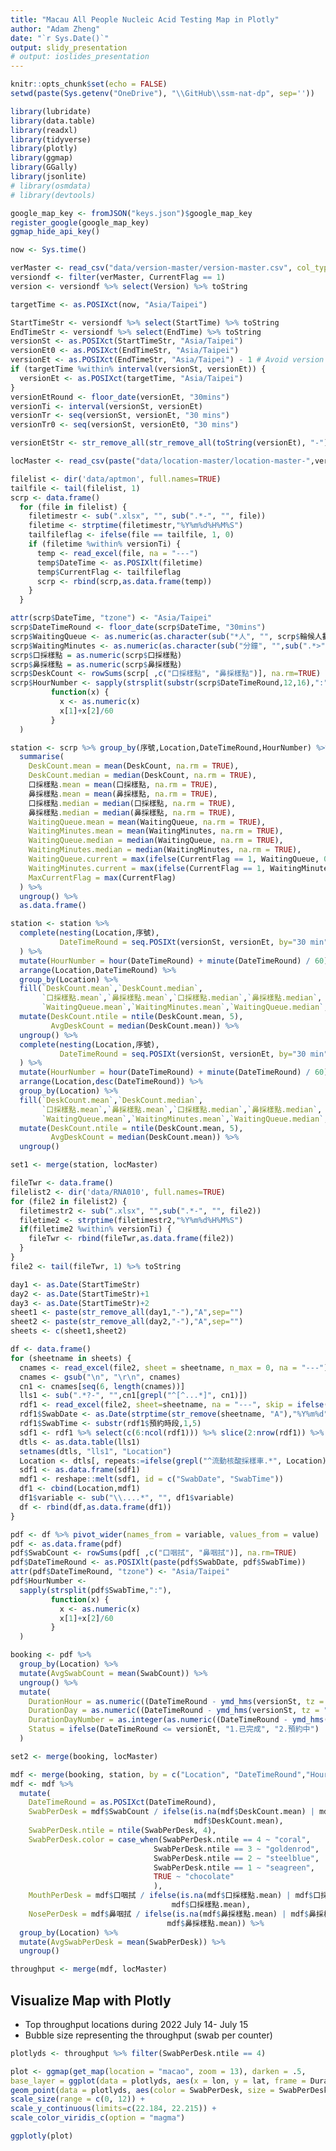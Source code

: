 ```yaml
---
title: "Macau All People Nucleic Acid Testing Map in Plotly"
author: "Adam Zheng"
date: "`r Sys.Date()`"
output: slidy_presentation
# output: ioslides_presentation
---
```


```r
knitr::opts_chunk$set(echo = FALSE)
setwd(paste(Sys.getenv("OneDrive"), "\\GitHub\\ssm-nat-dp", sep=''))

library(lubridate)
library(data.table)
library(readxl)
library(tidyverse)
library(plotly)
library(ggmap)
library(GGally)
library(jsonlite)
# library(osmdata)
# library(devtools)

google_map_key <- fromJSON("keys.json")$google_map_key
register_google(google_map_key)
ggmap_hide_api_key()

now <- Sys.time()

verMaster <- read_csv("data/version-master/version-master.csv", col_types = cols(StartTime = col_character(), EndTime = col_character()), quote="\"")
versiondf <- filter(verMaster, CurrentFlag == 1)
version <- versiondf %>% select(Version) %>% toString

targetTime <- as.POSIXct(now, "Asia/Taipei")

StartTimeStr <- versiondf %>% select(StartTime) %>% toString
EndTimeStr <- versiondf %>% select(EndTime) %>% toString
versionSt <- as.POSIXct(StartTimeStr, "Asia/Taipei")
versionEt0 <- as.POSIXct(EndTimeStr, "Asia/Taipei")
versionEt <- as.POSIXct(EndTimeStr, "Asia/Taipei") - 1 # Avoid version ended given no result capture
if (targetTime %within% interval(versionSt, versionEt)) {
  versionEt <- as.POSIXct(targetTime, "Asia/Taipei")
}
versionEtRound <- floor_date(versionEt, "30mins")
versionTi <- interval(versionSt, versionEt)
versionTr <- seq(versionSt, versionEt, "30 mins")
versionTr0 <- seq(versionSt, versionEt0, "30 mins")

versionEtStr <- str_remove_all(str_remove_all(toString(versionEt), "-"),":")

locMaster <- read_csv(paste("data/location-master/location-master-",version,".csv", sep = ""))

filelist <- dir('data/aptmon', full.names=TRUE)
tailfile <- tail(filelist, 1)
scrp <- data.frame()
  for (file in filelist) {
    filetimestr <- sub(".xlsx", "", sub(".*-", "", file))
    filetime <- strptime(filetimestr,"%Y%m%d%H%M%S")
    tailfileflag <- ifelse(file == tailfile, 1, 0)
    if (filetime %within% versionTi) {
      temp <- read_excel(file, na = "---")
      temp$DateTime <- as.POSIXlt(filetime)
      temp$CurrentFlag <- tailfileflag
      scrp <- rbind(scrp,as.data.frame(temp))
    }
  }

attr(scrp$DateTime, "tzone") <- "Asia/Taipei"
scrp$DateTimeRound <- floor_date(scrp$DateTime, "30mins")
scrp$WaitingQueue <- as.numeric(as.character(sub("*人", "", scrp$輪候人數)))
scrp$WaitingMinutes <- as.numeric(as.character(sub("分鐘", "",sub(".*>", "", scrp$等候時間))))
scrp$口採樣點 = as.numeric(scrp$口採樣點)
scrp$鼻採樣點 = as.numeric(scrp$鼻採樣點)
scrp$DeskCount <- rowSums(scrp[ ,c("口採樣點", "鼻採樣點")], na.rm=TRUE)
scrp$HourNumber <- sapply(strsplit(substr(scrp$DateTimeRound,12,16),":"),
         function(x) {
           x <- as.numeric(x)
           x[1]+x[2]/60
         }
  )

station <- scrp %>% group_by(序號,Location,DateTimeRound,HourNumber) %>%
  summarise(
    DeskCount.mean = mean(DeskCount, na.rm = TRUE),
    DeskCount.median = median(DeskCount, na.rm = TRUE),
    口採樣點.mean = mean(口採樣點, na.rm = TRUE),
    鼻採樣點.mean = mean(鼻採樣點, na.rm = TRUE),
    口採樣點.median = median(口採樣點, na.rm = TRUE),
    鼻採樣點.median = median(鼻採樣點, na.rm = TRUE),
    WaitingQueue.mean = mean(WaitingQueue, na.rm = TRUE),
    WaitingMinutes.mean = mean(WaitingMinutes, na.rm = TRUE),
    WaitingQueue.median = median(WaitingQueue, na.rm = TRUE),
    WaitingMinutes.median = median(WaitingMinutes, na.rm = TRUE),
    WaitingQueue.current = max(ifelse(CurrentFlag == 1, WaitingQueue, 0)),
    WaitingMinutes.current = max(ifelse(CurrentFlag == 1, WaitingMinutes, 0)),
    MaxCurrentFlag = max(CurrentFlag)
  ) %>%
  ungroup() %>%
  as.data.frame()

station <- station %>%
  complete(nesting(Location,序號),
           DateTimeRound = seq.POSIXt(versionSt, versionEt, by="30 min")
  ) %>%
  mutate(HourNumber = hour(DateTimeRound) + minute(DateTimeRound) / 60) %>%
  arrange(Location,DateTimeRound) %>%
  group_by(Location) %>%
  fill(`DeskCount.mean`,`DeskCount.median`,
       `口採樣點.mean`,`鼻採樣點.mean`,`口採樣點.median`,`鼻採樣點.median`,
       `WaitingQueue.mean`,`WaitingMinutes.mean`,`WaitingQueue.median`,`WaitingMinutes.median`) %>%
  mutate(DeskCount.ntile = ntile(DeskCount.mean, 5),
         AvgDeskCount = median(DeskCount.mean)) %>%
  ungroup() %>%
  complete(nesting(Location,序號),
           DateTimeRound = seq.POSIXt(versionSt, versionEt, by="30 min")
  ) %>%
  mutate(HourNumber = hour(DateTimeRound) + minute(DateTimeRound) / 60) %>%
  arrange(Location,desc(DateTimeRound)) %>%
  group_by(Location) %>%
  fill(`DeskCount.mean`,`DeskCount.median`,
       `口採樣點.mean`,`鼻採樣點.mean`,`口採樣點.median`,`鼻採樣點.median`,
       `WaitingQueue.mean`,`WaitingMinutes.mean`,`WaitingQueue.median`,`WaitingMinutes.median`) %>%
  mutate(DeskCount.ntile = ntile(DeskCount.mean, 5),
         AvgDeskCount = median(DeskCount.mean)) %>%
  ungroup()

set1 <- merge(station, locMaster)

fileTwr <- data.frame()
filelist2 <- dir('data/RNA010', full.names=TRUE)
for (file2 in filelist2) {
  filetimestr2 <- sub(".xlsx", "",sub(".*-", "", file2))
  filetime2 <- strptime(filetimestr2,"%Y%m%d%H%M%S")
  if(filetime2 %within% versionTi) {
    fileTwr <- rbind(fileTwr,as.data.frame(file2))
  }
}
file2 <- tail(fileTwr, 1) %>% toString

day1 <- as.Date(StartTimeStr)
day2 <- as.Date(StartTimeStr)+1
day3 <- as.Date(StartTimeStr)+2
sheet1 <- paste(str_remove_all(day1,"-"),"A",sep="")
sheet2 <- paste(str_remove_all(day2,"-"),"A",sep="")
sheets <- c(sheet1,sheet2)

df <- data.frame()
for (sheetname in sheets) {
  cnames <- read_excel(file2, sheet = sheetname, n_max = 0, na = "---") %>% names()
  cnames <- gsub("\n", "\r\n", cnames)
  cn1 <- cnames[seq(6, length(cnames))]
  lls1 <- sub(".*?-", "",cn1[grepl("^[^...*]", cn1)])
  rdf1 <- read_excel(file2, sheet=sheetname, na = "---", skip = ifelse(sheetname == sheet1, 2, 1)) # skip 2 because there exists a hidden row 1 in this spreadsheet
  rdf1$SwabDate <- as.Date(strptime(str_remove(sheetname, "A"),"%Y%m%d"))
  rdf1$SwabTime <- substr(rdf1$預約時段,1,5)
  sdf1 <- rdf1 %>% select(c(6:ncol(rdf1))) %>% slice(2:nrow(rdf1)) %>% select(-contains("總人次"))
  dtls <- as.data.table(lls1)
  setnames(dtls, "lls1", "Location")
  Location <- dtls[, repeats:=ifelse(grepl("^流動核酸採樣車.*", Location), nrow(sdf1), nrow(sdf1) * 2)][rep(1:.N,repeats)]
  sdf1 <- as.data.frame(sdf1)
  mdf1 <- reshape::melt(sdf1, id = c("SwabDate", "SwabTime"))
  df1 <- cbind(Location,mdf1)
  df1$variable <- sub("\\....*", "", df1$variable)
  df <- rbind(df,as.data.frame(df1))
}

pdf <- df %>% pivot_wider(names_from = variable, values_from = value)
pdf <- as.data.frame(pdf)
pdf$SwabCount <- rowSums(pdf[ ,c("口咽拭", "鼻咽拭")], na.rm=TRUE)
pdf$DateTimeRound <- as.POSIXlt(paste(pdf$SwabDate, pdf$SwabTime))
attr(pdf$DateTimeRound, "tzone") <- "Asia/Taipei"
pdf$HourNumber <- 
  sapply(strsplit(pdf$SwabTime,":"),
         function(x) {
           x <- as.numeric(x)
           x[1]+x[2]/60
         }
  )

booking <- pdf %>%
  group_by(Location) %>%
  mutate(AvgSwabCount = mean(SwabCount)) %>%
  ungroup() %>%
  mutate(
    DurationHour = as.numeric((DateTimeRound - ymd_hms(versionSt, tz = "Asia/Taipei")),"hours"),
    DurationDay = as.numeric((DateTimeRound - ymd_hms(versionSt, tz = "Asia/Taipei")),"days"),
    DurationDayNumber = as.integer(as.numeric((DateTimeRound - ymd_hms(versionSt, tz = "Asia/Taipei")),"days") + 1),
    Status = ifelse(DateTimeRound <= versionEt, "1.已完成", "2.預約中")
  )

set2 <- merge(booking, locMaster)

mdf <- merge(booking, station, by = c("Location", "DateTimeRound","HourNumber")) #, all.x=TRUE)
mdf <- mdf %>%
  mutate(
    DateTimeRound = as.POSIXct(DateTimeRound),
    SwabPerDesk = mdf$SwabCount / ifelse(is.na(mdf$DeskCount.mean) | mdf$DeskCount.mean == 0, 1,
                                         mdf$DeskCount.mean),
    SwabPerDesk.ntile = ntile(SwabPerDesk, 4),
    SwabPerDesk.color = case_when(SwabPerDesk.ntile == 4 ~ "coral",
                                SwabPerDesk.ntile == 3 ~ "goldenrod",
                                SwabPerDesk.ntile == 2 ~ "steelblue",
                                SwabPerDesk.ntile == 1 ~ "seagreen",
                                TRUE ~ "chocolate"
                                ),
    MouthPerDesk = mdf$口咽拭 / ifelse(is.na(mdf$口採樣點.mean) | mdf$口採樣點.mean == 0 , 1,
                                    mdf$口採樣點.mean),
    NosePerDesk = mdf$鼻咽拭 / ifelse(is.na(mdf$鼻採樣點.mean) | mdf$鼻採樣點.mean == 0, 1,
                                   mdf$鼻採樣點.mean)) %>%
  group_by(Location) %>%
  mutate(AvgSwabPerDesk = mean(SwabPerDesk)) %>%
  ungroup()

throughput <- merge(mdf, locMaster)
```

## Visualize Map with Plotly

- Top throughput locations during 2022 July 14- July 15
- Bubble size representing the throughput (swab per counter)

```r
plotlyds <- throughput %>% filter(SwabPerDesk.ntile == 4)

plot <- ggmap(get_map(location = "macao", zoom = 13), darken = .5, 
base_layer = ggplot(data = plotlyds, aes(x = lon, y = lat, frame = DurationHour, ids = Location))) +
geom_point(data = plotlyds, aes(color = SwabPerDesk, size = SwabPerDesk, alpha = .5)) +
scale_size(range = c(0, 12)) +
scale_y_continuous(limits=c(22.184, 22.215)) +
scale_color_viridis_c(option = "magma")

ggplotly(plot)
```
